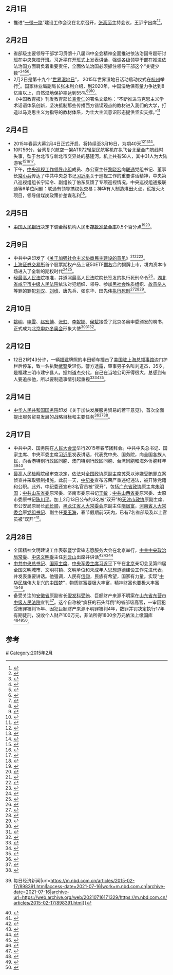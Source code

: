 <noinclude>{{MonthInNewsChina|2015|2}}</noinclude>

== 2月1日 ==
*推进“[[一带一路|一带一路]]”建设工作会议在北京召开，[[张高丽|张高丽]]主持会议，王沪宁出席<ref>{{Cite web|title=张高丽主持推进“一带一路”建设工作会议并讲话 王沪宁出席-新华网|url=http://www.xinhuanet.com/politics/2018-01/16/c_1122268431.htm|access-date=2021-07-16|work=www.xinhuanet.com|archive-date=2021-07-16|archive-url=https://web.archive.org/web/20210716170736/http://www.xinhuanet.com/politics/2018-01/16/c_1122268431.htm}}</ref><ref>{{Cite web|title=张高丽主持召开推进“一带一路”建设工作会议并讲话_张高丽图片报道_中国政府网|url=http://www.gov.cn/guowuyuan/2017-06/16/content_5203172.htm|access-date=2021-07-16|work=www.gov.cn|archive-date=2021-07-16|archive-url=https://web.archive.org/web/20210716170744/http://www.gov.cn/guowuyuan/2017-06/16/content_5203172.htm}}</ref>。

== 2月2日 ==
* 省部级主要领导干部学习贯彻十八届四中全会精神全面推进依法治国专题研讨班在[[中央党校|中央党校]]开班。[[习近平|习近平]]在开班式上发表讲话，强调各级领导干部在推进依法治国方面肩负着重要责任，全面依法治国必须抓住领导干部这个“关键少数”<ref>{{Cite web|title=20年来，在中央党校举办的省部级主要领导干部研讨班都学了啥？|url=https://china.chinadaily.com.cn/a/202101/12/WS5ffd6497a3101e7ce973a6ac.html|access-date=2021-07-16|last=吕佳珊|work=china.chinadaily.com.cn|archive-date=2021-07-11|archive-url=https://web.archive.org/web/20210711113251/https://china.chinadaily.com.cn/a/202101/12/WS5ffd6497a3101e7ce973a6ac.html}}</ref><ref>{{Cite web|title=习近平在省部级主要领导干部学习贯彻党的十九届五中全会精神专题研讨班开班式上发表重要讲话-新华网|url=http://www.xinhuanet.com/politics/leaders/2021-01/11/c_1126970918.htm|access-date=2021-07-16|work=www.xinhuanet.com|archive-date=2021-06-29|archive-url=https://web.archive.org/web/20210629080454/http://www.xinhuanet.com/politics/leaders/2021-01/11/c_1126970918.htm}}</ref><ref>{{Cite web|title=省部级主要领导干部学习贯彻十八届四中全会精神全面推进依法治国专题研讨班结业--24小时滚动新闻-人民网|url=http://cpc.people.com.cn/n/2015/0207/c87228-26523815.html|access-date=2021-07-16|work=cpc.people.com.cn|archive-date=2021-07-16|archive-url=https://web.archive.org/web/20210716170741/http://cpc.people.com.cn/n/2015/0207/c87228-26523815.html}}</ref><ref>{{Cite web|title=“做尊法学法守法用法的模范”|url=http://www.qstheory.cn/zhuanqu/2020-12/23/c_1126897070.htm|access-date=2021-07-16|work=www.qstheory.cn|archive-date=2021-01-27|archive-url=https://web.archive.org/web/20210127005554/http://www.qstheory.cn/zhuanqu/2020-12/23/c_1126897070.htm}}</ref>。
*2月2日是第十九个“[[世界湿地日|世界湿地日]]”， 2015年世界湿地日活动启动仪式在[[杭州|杭州]]举行<ref>{{Cite web|title=全国湿地保有量2020年力争8亿亩以上|url=http://www.scio.gov.cn/zhzc/8/4/Document/1394026/1394026.htm|access-date=2021-07-16|work=www.scio.gov.cn|archive-date=2021-07-16|archive-url=https://web.archive.org/web/20210716170737/http://www.scio.gov.cn/zhzc/8/4/Document/1394026/1394026.htm}}</ref>。国家林业局副局长张永利介绍，到2020年，中国湿地保有量力争达到8亿亩以上，自然湿地保护率达到55%<ref>{{Cite web|title=划定“红线”恢复扩大湿地--24小时滚动新闻-人民网|url=http://cpc.people.com.cn/n/2015/0203/c87228-26495535.html|access-date=2021-07-16|work=cpc.people.com.cn|archive-date=2021-07-16|archive-url=https://web.archive.org/web/20210716170733/http://cpc.people.com.cn/n/2015/0203/c87228-26495535.html}}</ref><ref>{{Cite web|title=林业局：划定“红线”恢复扩大湿地面积_要闻_新闻_中国政府网|url=http://www.gov.cn/xinwen/2015-02/03/content_2813582.htm|access-date=2021-07-16|work=www.gov.cn|archive-date=2021-07-16|archive-url=https://web.archive.org/web/20210716170731/http://www.gov.cn/xinwen/2015-02/03/content_2813582.htm}}</ref><ref>{{Cite web|title=张永利在2015年世界湿地日活动启动仪式上的讲话_重要讲话_国家林业和草原局政府网|url=http://www.forestry.gov.cn/main/2672/content-738289.html|access-date=2021-07-16|work=www.forestry.gov.cn|archive-date=2021-07-16|archive-url=https://web.archive.org/web/20210716170747/http://www.forestry.gov.cn/main/2672/content-738289.html}}</ref>。
*《中国教育报》刊发教育部长[[袁贵仁|袁贵仁]]的署名文章称：“不断推进马克思主义学术话语体系创新，坚决抵制那些传播西方错误观点的教材进入我们的大学，打造以马克思主义为指导的教材体系，为壮大主流意识形态提供坚实支撑。”<ref>{{Cite web|title=中青报：限定“西方价值观”避免不必要纷争--观点--人民网|url=http://opinion.people.com.cn/n/2015/0205/c159301-26509802.html|access-date=2021-07-16|work=opinion.people.com.cn|archive-date=2015-03-21|archive-url=https://web.archive.org/web/20150321043321/http://opinion.people.com.cn/n/2015/0205/c159301-26509802.html}}</ref>

== 2月4日 ==
* 2015年春运大幕2月4日正式开启，将持续至3月16日，为期40天<ref>{{Cite web|title=聚焦2015春运新变化：从人流到数据流-新华网|url=http://www.xinhuanet.com//politics/2015-02/04/c_1114255901.htm|access-date=2021-07-16|work=www.xinhuanet.com|archive-date=2021-05-24|archive-url=https://web.archive.org/web/20210524161739/http://www.xinhuanet.com//politics/2015-02/04/c_1114255901.htm}}</ref><ref>{{Cite web|title=春运大幕今日开启 旅客发送量预计超28亿人次|url=http://news.sina.com.cn/c/2015-02-04/003731477916.shtml|access-date=2021-07-16|work=news.sina.com.cn|archive-date=2021-07-16|archive-url=https://web.archive.org/web/20210716170736/http://news.sina.com.cn/c/2015-02-04/003731477916.shtml}}</ref><ref>{{Cite web|title=春运大幕今开启 28亿人次“大迁徙”日均7000万|url=https://china.huanqiu.com/article/9CaKrnJHrZi|access-date=2021-07-16|work=china.huanqiu.com|archive-date=2021-07-19|archive-url=https://web.archive.org/web/20210719040002/https://china.huanqiu.com/article/9CaKrnJHrZi}}</ref>。
* 10时56分，台湾复兴航空一架ATR72轻型民航客机在执飞台北至金门航线时失事，坠于台北市与新北市交界处的基隆河。机上共有58人，其中31人为大陆游客<ref>{{Cite web|title=复兴航空飞机坠机或因引擎熄火 飞机引进不到1年-搜狐财经|url=https://business.sohu.com/20150205/n408714378.shtml|access-date=2021-07-16|work=business.sohu.com|archive-date=2021-07-20|archive-url=https://web.archive.org/web/20210720164212/https://business.sohu.com/20150205/n408714378.shtml}}</ref><ref>{{Cite web|title=习近平对台湾复兴航空坠机事故作出重要指示-新华网|url=http://www.xinhuanet.com//politics/2015-02/04/c_1114256698.htm|access-date=2021-07-16|work=www.xinhuanet.com|archive-date=2021-01-28|archive-url=https://web.archive.org/web/20210128064246/http://www.xinhuanet.com/politics/2015-02/04/c_1114256698.htm}}</ref><ref>{{Cite web|title=复兴航空班机坠河事件_新华网|url=http://www.xinhuanet.com/tssj/20150204/index.htm|access-date=2021-07-16|work=www.xinhuanet.com|archive-date=2020-09-25|archive-url=https://web.archive.org/web/20200925043422/http://www.xinhuanet.com/tssj/20150204/index.htm}}</ref>。
* 下午，[[中央巡视工作领导小组|中央巡视工作领导小组]]成员、办公室主任[[黎晓宏|黎晓宏]]向[[联通|联通]]党组书记、董事长[[常小兵|常小兵]]传达了中共中央总书记[[习近平|习近平]]关于巡视工作的重要讲话精神，中央第八巡视组组长宁延令、副组长丁伯东反馈了专项巡视情况。中央巡视组通报联通等6单位问题：联通有领导搞权色交易；神华有人制造煤田火点，谎报灭火项目，领导借煤炭政策价差谋私利<ref>{{Cite web|title=中央巡视组向中国联通、神华集团反馈专项巡视情况-法制晚报|url=https://web.archive.org/web/20150209151746/http://www.fawan.com/Article/fwkx/2015/02/05/200837274184.html|access-date=2021-07-16|date=2015-02-09|work=web.archive.org}}</ref>。

== 2月5日 ==
*[[中国人民银行|中国人民银行]]决定下调金融机构人民币[[存款准备金率|存款准备金率]]0.5个百分点<ref>{{Cite web|title=央行下调金融机构存款准备金率0.5个百分点 - 中国频道 - 中国日报网|url=http://china.chinadaily.com.cn/2015-02/04/content_19491813.htm|access-date=2021-07-16|work=china.chinadaily.com.cn|archive-date=2021-07-18|archive-url=https://web.archive.org/web/20210718193155/http://china.chinadaily.com.cn/2015-02/04/content_19491813.htm}}</ref><ref>{{Cite news|title=背景资料：中国央行2015年货币政策大事记|url=https://www.reuters.com/article/pboc-plcy-idCNKCS0VW0YW|newspaper=Reuters|date=2016-02-23|accessdate=2021-07-16|language=en|first=Reuters|last=Staff|archive-date=2021-07-19|archive-url=https://web.archive.org/web/20210719040704/https://www.reuters.com/article/pboc-plcy-idCNKCS0VW0YW}}</ref>。

== 2月9日 ==
* 中共中央印发了《[[关于加强社会主义协商民主建设的意见|关于加强社会主义协商民主建设的意见]]》<ref>{{Cite web|title=中共中央印发《关于加强社会主义协商民主建设的意见》_中国政务|url=http://zw.china.com.cn/2016-04/27/content_38337666.htm|access-date=2021-07-16|work=zw.china.com.cn|archive-date=2021-07-16|archive-url=https://web.archive.org/web/20210716170733/http://zw.china.com.cn/2016-04/27/content_38337666.htm}}</ref><ref>{{Cite web|title=中共中央印发《关于加强社会主义协商民主建设的意见》-新华网|url=http://www.xinhuanet.com//politics/2015-02/09/c_1114310670.htm|access-date=2021-07-16|work=www.xinhuanet.com|archive-date=2021-05-27|archive-url=https://web.archive.org/web/20210527181604/http://www.xinhuanet.com//politics/2015-02/09/c_1114310670.htm}}</ref><ref>{{Cite web|title=中共中央印发《关于加强社会主义协商民主建设的意见》_要闻_新闻_中国政府网|url=http://www.gov.cn/xinwen/2015-02/09/content_2816784.htm|access-date=2021-07-16|work=www.gov.cn|archive-date=2021-07-19|archive-url=https://web.archive.org/web/20210719040704/http://www.gov.cn/xinwen/2015-02/09/content_2816784.htm}}</ref>。
* [[上海证券交易所|上海证券交易所]]首个股票期权产品上证50ETF[[期权|期权]]合约揭牌上市，境内资本市场进入了全新的期权时代<ref>{{Cite web|title=上证50ETF期权投石问路，沪深300ETF期权空间几何|url=https://www.yicai.com/news/100429072.html|access-date=2021-07-16|work=www.yicai.com|archive-date=2021-07-18|archive-url=https://web.archive.org/web/20210718193241/https://www.yicai.com/news/100429072.html}}</ref><ref>{{Cite news|title=中国证券：上证50ETF期权首日上市交易平稳，料不会改变A股原有趋势|url=https://www.reuters.com/article/idCNL4S0VJ3YT20150209|newspaper=Reuters|date=2015-02-09|accessdate=2021-07-16|language=en|first=Reuters|last=Staff|archive-date=2021-07-18|archive-url=https://web.archive.org/web/20210718195829/https://www.reuters.com/article/idCNL4S0VJ3YT20150209}}</ref>。
* 经[[中华人民共和国最高人民法院|最高人民法院]]核准，并遵照最高人民法院院长签发的执行死刑命令<ref>{{Cite web|title=刘汉刘维黑社会性质组织犯罪案件5名罪犯伏法-中国青年报|url=http://zqb.cyol.com/html/2015-02/10/nw.D110000zgqnb_20150210_2-06.htm|access-date=2021-07-16|work=zqb.cyol.com|archive-date=2021-07-16|archive-url=https://web.archive.org/web/20210716170743/http://zqb.cyol.com/html/2015-02/10/nw.D110000zgqnb_20150210_2-06.htm}}</ref>，[[湖北省|湖北省]][[咸宁市|咸宁市]][[中级人民法院|中级人民法院]]依法对犯组织、领导、参加[[黑社会|黑社会]]性质组织、[[故意杀人|故意杀人]]等罪的罪犯[[刘汉_(四川商人)|刘汉]]、[[刘维_(四川商人)|刘维]]、唐先兵、张东华、田先伟[[执行死刑|执行死刑]]<ref>{{Cite news|title=原四川汉龙集团董事局主席刘汉与另外四人被执行死刑|url=https://www.reuters.com/article/china-corruption-crime-idCNKBS0LD0F620150209|newspaper=Reuters|date=2015-02-09|accessdate=2021-07-16|language=en|first=Reuters|last=Staff|archive-date=2021-07-19|archive-url=https://web.archive.org/web/20210719040706/https://www.reuters.com/article/china-corruption-crime-idCNKBS0LD0F620150209}}</ref><ref>{{Cite web|title=咸宁市中级法院对刘汉、刘维等5人执行死刑--时政--人民网|url=http://politics.people.com.cn/n/2015/0209/c70731-26532709.html|access-date=2021-07-16|work=politics.people.com.cn|archive-date=2015-03-27|archive-url=https://web.archive.org/web/20150327062333/http://politics.people.com.cn/n/2015/0209/c70731-26532709.html}}</ref><ref>{{Cite web|title=刘汉被执行死刑|url=http://www.xinhuanet.com/topicnews/201502/0115.htm|access-date=2021-07-16|work=www.xinhuanet.com|archive-date=2021-07-16|archive-url=https://web.archive.org/web/20210716170731/http://www.xinhuanet.com/topicnews/201502/0115.htm}}</ref>。

== 2月10日 ==
* [[姚明|姚明]]、[[申雪|申雪]]、[[赵宏博|赵宏博]]、[[张虹_(运动员)|张虹]]、[[李妮娜|李妮娜]]、[[侯斌|侯斌]]接受了北京冬奥申委颁发的聘书，正式成为[[2022年冬季奥林匹克运动会|北京申办冬奥会]]形象大使<ref>{{Cite web|title=姚明申雪等6人担任北京申冬奥形象大使 - China.org.cn|url=http://www.china.org.cn/chinese/2015-02/11/content_34792819.htm|access-date=2021-07-16|work=www.china.org.cn|archive-date=2015-02-14|archive-url=https://web.archive.org/web/20150214073118/http://www.china.org.cn/chinese/2015-02/11/content_34792819.htm}}</ref><ref>{{Cite web|title=姚明等六人担任北京申办冬奥会形象大使|url=https://china.huanqiu.com/article/9CaKrnJHIba|access-date=2021-07-16|work=china.huanqiu.com|archive-date=2021-07-19|archive-url=https://web.archive.org/web/20210719040004/https://china.huanqiu.com/article/9CaKrnJHIba}}</ref><ref>{{Cite web|title=姚明张虹等六位北京申办冬奥会形象大使简介_体育_腾讯网|url=https://sports.qq.com/a/20150210/066753.htm|access-date=2021-07-16|work=sports.qq.com|archive-date=2021-07-16|archive-url=https://web.archive.org/web/20210716170740/https://sports.qq.com/a/20150210/066753.htm}}</ref>。

== 2月12日 ==
*12日21时43分许，一辆[[福建|福建]]牌照的丰田轿车撞击了[[美国驻上海总领事馆|美国驻上海总领事馆]]边门护栏后停车，致一名执勤[[武警|武警]]受轻伤。警方透露，肇事男子名叫刘道杰，35岁，是福建三明市建宁县人。据刘道杰交代，自己在当地公司开得很大，总感到有人要追杀他，所以要制造事情引起重视<ref>{{Cite web|title=驾车冲撞美国驻上海总领馆者近期精神状态异常|url=http://finance.ifeng.com/a/20150213/13502019_0.shtml|access-date=2021-07-16|work=finance.ifeng.com|archive-date=2021-07-16|archive-url=https://web.archive.org/web/20210716170743/https://finance.ifeng.com/a/20150213/13502019_0.shtml}}</ref><ref>{{Cite web|title=轿车深夜冲撞美国驻上海总领馆 执勤武警受轻伤-中新网|url=http://www.chinanews.com/gn/2015/02-13/7060290.shtml|access-date=2021-07-16|work=www.chinanews.com|archive-date=2021-07-16|archive-url=https://web.archive.org/web/20210716170737/http://www.chinanews.com/gn/2015/02-13/7060290.shtml}}</ref><ref>{{Cite web|title=驾车冲撞美驻沪领馆 肇事司机“感觉有人追杀”-新华网|url=http://www.xinhuanet.com//politics/2015-02/14/c_127494785.htm|access-date=2021-07-16|work=www.xinhuanet.com|archive-date=2021-07-16|archive-url=https://web.archive.org/web/20210716170754/http://www.xinhuanet.com//politics/2015-02/14/c_127494785.htm}}</ref>。

== 2月14日 ==
*[[中华人民共和国国务院|中华人民共和国国务院]]印发《关于加快发展服务贸易的若干意见》，首次全面提出服务贸易发展的战略目标和主要任务<ref>{{Cite web|title=国务院印发《关于加快发展服务贸易的若干意见》_政策速递_湘潮网|url=https://xc.rednet.cn/content/2015/02/15/4551069.html|access-date=2021-07-16|work=xc.rednet.cn|archive-date=2021-07-16|archive-url=https://web.archive.org/web/20210716171329/https://xc.rednet.cn/content/2015/02/15/4551069.html}}</ref><ref>{{Cite web|title=国务院印发《关于加快发展服务贸易的若干意见》--时政--人民网|url=http://politics.people.com.cn/n/2015/0214/c1001-26567527.html|access-date=2021-07-16|work=politics.people.com.cn|archive-date=2015-07-08|archive-url=https://web.archive.org/web/20150708145009/http://politics.people.com.cn/n/2015/0214/c1001-26567527.html}}</ref><ref>{{Cite web|title=国务院印发《关于加快发展服务贸易的若干意见》 _要闻_新闻_中国政府网|url=http://www.gov.cn/xinwen/2015-02/14/content_2819600.htm|access-date=2021-07-16|work=www.gov.cn|archive-date=2021-07-18|archive-url=https://web.archive.org/web/20210718194741/http://www.gov.cn/xinwen/2015-02/14/content_2819600.htm}}</ref>。

== 2月17日 ==
* 中共中央、国务院在[[人民大会堂|人民大会堂]]举行2015年春节团拜会。中共中央总书记、国家主席、中央军委主席[[习近平|习近平]]发表讲话，代表党中央、国务院，向全国各族人民，向香港特别行政区同胞、澳门特别行政区同胞、台湾同胞和海外侨胞拜年<ref>{{Cite web|title=中共中央国务院举行春节团拜会 习近平发表重要讲话 {{!}} 每日经济新闻|url=https://m.nbd.com.cn/articles/2015-02-17/898391.html|access-date=2021-07-16|work=m.nbd.com.cn|archive-date=2021-07-16|archive-url=https://web.archive.org/web/20210716171329/https://m.nbd.com.cn/articles/2015-02-17/898391.html}}</ref><ref>{{Cite web|title=中共中央国务院举行春节团拜会 习近平发表重要讲话-新华网|url=http://www.xinhuanet.com//politics/2015-02/17/c_1114401705.htm|access-date=2021-07-16|work=www.xinhuanet.com|archive-date=2021-05-24|archive-url=https://web.archive.org/web/20210524161712/http://www.xinhuanet.com//politics/2015-02/17/c_1114401705.htm}}</ref>。
*[[最高人民检察院|最高人民检察院]]经审查决定，依法对[[全国政协|全国政协]]原副主席[[苏荣|苏荣]]以涉嫌[[受贿罪|受贿罪]]立案侦查并采取强制措施。此前一天，[[中纪委|中纪委]]宣布苏荣严重违纪违法，被开除党籍和公职。此外，中纪委还宣布3名官员被“双开”，包括[[广东省|广东省]][[政协|政协]]原主席[[朱明国|朱明国]]；[[中共山东省委|中共山东省委]]原常委、济南市委原书记[[王敏|王敏]]；[[中共山西省委|中共山西省委]]原常委、太原市委原书记[[陈川平|陈川平]]。加上2月13日公布的3名被“双开”的[[天津市|天津市]][[政协|政协]]原副主席、市公安局原局长[[武长顺|武长顺]]，[[黑龙江省|黑龙江省]][[人大常委会|人大常委会]]原副主任[[隋凤富|隋凤富]]，[[河南省|河南省]][[人大常委会|人大常委会]]原[[党组书记|党组书记]]、副主任[[秦玉海|秦玉海]]，春节假期前5天内，已有7名省部级及以上官员被“双开”<ref>{{Cite web|title=朱明国等3名省部级官员被双开 5天7老虎被双开_新闻频道_中华网|url=https://news.china.com/domestic/945/20150218/19316097_all.html|access-date=2021-07-16|work=news.china.com|archive-date=2021-07-18|archive-url=https://web.archive.org/web/20210718195828/https://news.china.com/domestic/945/20150218/19316097_all.html}}</ref>。 

== 2月28日 ==
*全国精神文明建设工作表彰暨学雷锋志愿服务大会在北京举行，[[中共中央政治局常委|中共中央政治局常委]]、[[中央精神文明建设指导委员会|中央文明委]]主任[[刘云山|刘云山]]出席并讲话<ref>{{Cite web|title=刘云山出席全国精神文明建设工作表彰暨学雷锋志愿服务大会_图片_新闻_中国政府网|url=http://www.gov.cn/xinwen/2015-03/01/content_2823442.htm|access-date=2021-07-23|work=www.gov.cn|archive-date=2021-07-23|archive-url=https://web.archive.org/web/20210723054704/http://www.gov.cn/xinwen/2015-03/01/content_2823442.htm}}</ref><ref>{{Cite web|title=全国精神文明建设工作表彰暨学雷锋志愿服务大会-中国文明网|url=http://www.wenming.cn/specials/wmcj/2015wmcsxlf/|access-date=2021-07-23|work=www.wenming.cn|archive-date=2021-07-23|archive-url=https://web.archive.org/web/20210723054703/http://www.wenming.cn/specials/wmcj/2015wmcsxlf/}}</ref><ref>{{Cite web|title=习近平：人民有信仰民族有希望国家有力量-新华网|url=http://www.xinhuanet.com//politics/2015-02/28/c_1114474084.htm|access-date=2021-07-23|work=www.xinhuanet.com|archive-date=2021-07-15|archive-url=https://web.archive.org/web/20210715062637/http://www.xinhuanet.com//politics/2015-02/28/c_1114474084.htm}}</ref>
*[[中共中央总书记|中共中央总书记]]、[[国家主席|国家主席]]、[[中央军委主席|中央军委主席]][[习近平|习近平]]下午在[[北京|北京]]亲切会见第四届全国文明城市、文明村镇、文明单位和未成年人思想道德建设工作先进代表，并发表重要讲话。他强调，人民有[[信仰|信仰]]，民族有希望，国家有力量。实现“[[中华民族|中华民族]]伟大复兴的[[中国梦|中国梦]]”，物质财富要极大丰富，精神财富也要极大丰富<ref>{{Cite web|title=习近平“有信仰有希望有力量”鼓舞人心--评论-人民网|url=http://cpc.people.com.cn/pinglun/n/2015/0302/c241220-26621690.html|access-date=2021-07-16|work=cpc.people.com.cn|archive-date=2015-03-17|archive-url=https://web.archive.org/web/20150317092538/http://cpc.people.com.cn/pinglun/n/2015/0302/c241220-26621690.html}}</ref><ref>{{Cite web|title=习近平会见第四届全国文明城市、文明村镇、文明单位等先进代表_要闻_新闻_中国政府网|url=http://www.gov.cn/xinwen/2015-02/28/content_2823258.htm|access-date=2021-07-23|work=www.gov.cn|archive-date=2021-07-23|archive-url=https://web.archive.org/web/20210723054701/http://www.gov.cn/xinwen/2015-02/28/content_2823258.htm}}</ref>。
*备受关注的[[安徽省|安徽省]]原副省长[[倪发科|倪发科]][[受贿|受贿]]、巨额财产来源不明案在[[山东省|山东省]][[东营市|东营市]][[中级人民法院|中级人民法院]]宣判<ref>{{Cite web|title=安徽原副省长倪发科受贿案：“雅好”如何变“雅贿” -中新网|url=http://www.chinanews.com/gn/2014/01-10/5724240.shtml|access-date=2021-07-23|work=www.chinanews.com|archive-date=2015-04-09|archive-url=https://web.archive.org/web/20150409174113/http://www.chinanews.com/gn/2014/01-10/5724240.shtml}}</ref>。这个自称被“疯狂的石头绊倒”的省部级高官，一审因犯受贿罪被判15年、因犯巨额财产来源不明罪被判4年，数罪并罚决定执行17年有期徒刑，没收个人财产100万元，非法所得1800余万元依法上缴国库<ref>{{Cite web|title=石头绊倒雅贿省长为谁再开警示之门--评论-人民网|url=http://cpc.people.com.cn/pinglun/n/2015/0302/c241220-26621976.html|access-date=2021-07-16|work=cpc.people.com.cn|archive-date=2015-03-20|archive-url=https://web.archive.org/web/20150320090804/http://cpc.people.com.cn/pinglun/n/2015/0302/c241220-26621976.html}}</ref><ref>{{Cite web|title=安徽原副省长倪发科受贿案将于2月28日公开宣判_新闻中心_正义网|url=http://news.jcrb.com/jxsw/201502/t20150225_1479606.html|access-date=2021-07-23|work=news.jcrb.com|archive-date=2021-07-23|archive-url=https://web.archive.org/web/20210723054710/http://news.jcrb.com/jxsw/201502/t20150225_1479606.html}}</ref><ref>{{Cite web|title=安徽省原副省长倪发科被判17年 并处没收财产100万元(图)--反腐倡廉-人民网|url=http://fanfu.people.com.cn/n/2015/0228/c64371-26611793.html|access-date=2021-07-23|work=fanfu.people.com.cn|archive-date=2020-10-23|archive-url=https://web.archive.org/web/20201023110515/http://fanfu.people.com.cn/n/2015/0228/c64371-26611793.html}}</ref>。

==参考==
{{reflist|3}}
{{Portal:中国大陆新闻动态/Footer}}
[[Category:2015年中国|#]]
[[Category:2015年2月|Category:2015年2月]]